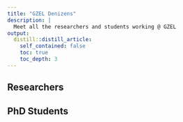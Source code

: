 ```yaml
---
title: "GZEL Denizens"
description: |
  Meet all the researchers and students working @ GZEL 
output:
  distill::distill_article:
    self_contained: false
    toc: true
    toc_depth: 3
---
```


## Researchers

## PhD Students
